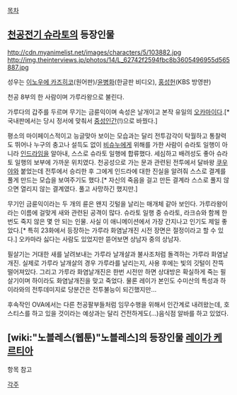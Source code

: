 [[목차]]
== [[천공전기 슈라토]]의 등장인물 ==
http://cdn.myanimelist.net/images/characters/5/103882.jpg
http://img.theinterviews.jp/photos/14/L_62742f2594fbc8b3605496955d565887.jpg

성우는 [[이노우에 카즈히코]](원어판)/[[윤병화]](한글판 비디오), [[홍성헌]](KBS 방영판)

천공 8부의 한 사람이며 가루라왕으로 불린다.

가루다의 갑주를 두르며 무기는 금륜익이며 속성은 날개이고 본작 유일의 [[오카마]]이다.[* 국내판에서는 당시 정서에 맞춰서 [[중성]]인간(!)으로 바꿨다.]

평소의 마이페이스적이고 능글맞아 보이는 모습과는 달리 전투감각이 탁월하고 통찰력도 뛰어나 누구의 충고나 설득도 없이 [[비슈누]]에게 위해를 가한 사람이 슈라토 일행이 아니라 [[인드라]]임을 알아내, 스스로 슈라토 일행에 합류했다. 세심하고 배려성도 좋아 슈라토 일행의 보부에 가까운 위치였다. 천공성으로 가는 문과 관련된 전투에서 달바왕 [[쿠우야]]와 붙었는데 전투에서 승리한 후 그에게 인드라에 대한 진실을 알려줘 스스로 결계를 풀게 만드는 모습을 보여주기도 했다.[* 자신의 죽음을 걸고 만든 결계라 스스로 풀지 않으면 열리지 않는 결계였다. 풀고 사망하긴 했지만.]

무기인 금륜익이라는 두 개의 륜은 왠지 깃털을 날리는 매개체 같아 보인다. 가루라왕이라는 이름에 걸맞게 새와 관련된 공격이 많다. 슈라토 일행 중 슈라토, 라크슈와 함께 한 번도 죽지 않은 몇 안 되는 인물. 사실 이 애니메이션에서 가장 간지나고 인기도 제일 좋았다.[* 특히 23화에서 등장하는 가루라 화염날개진 시전 장면은 절정이라고 할 수 있다.] 오카마라 싫다는 사람도 있었지만 뜯어보면 상남자 중의 상남자.

필살기는 거대한 새를 날려보내는 가루라 날개살과 불사조처럼 돌격하는 가루라 화염날개진. 실제로 가루라 날개살의 경우 가루라를 날리는지, 사용 후에는 빛의 깃털이 잔뜩 떨어져있다. 그리고 가루라 화염날개진은 한번 시전만 하면 상대방은 확실하게 죽는 필살기이며 하이라도 화염날개진을 맞고 죽었다. 물론 레이가 본인도 수미산의 특성과 하이라와의 전투데미지로 당분간은 전투불능이 되긴했지만...

후속작인 OVA에서는 다른 천공팔부들처럼 임무수행을 위해서 인간계로 내려왔는데, 호스티스를 하고 있을 것이라는 예상과는 달리 건전하게도(...)음식점 알바를 하고 있었다.
== [wiki:"노블레스(웹툰)"노블레스]의 등장인물 [[레이가 케르티아]] ==
항목 참고

[[각주]]
